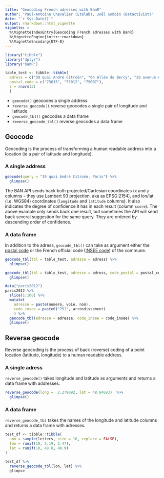 ```yaml
---
title: "Geocoding French adresses with BanR"
author: "Paul-Antoine Chevalier (Etalab), Joël Gombin (Datactivist)"
date: "`r Sys.Date()`"
output: rmarkdown::html_vignette
vignette: >
  %\VignetteIndexEntry{Geocoding French adresses with BanR}
  %\VignetteEngine{knitr::rmarkdown}
  %\VignetteEncoding{UTF-8}
---
```


```r
library("tibble")
library("dplyr")
library("banR")

table_test <- tibble::tibble(
  adress = c("39 quai André Citroën", "64 Allée de Bercy", "20 avenue de Ségur"),
  postal_code = c("75015", "75012", "75007"),
  z = rnorm(3)
  )
```



- `geocode()` geocodes a single address
- `reverse_geocode()` reverse geocodes a single pair of longitude and latitude
- `geocode_tbl()` geocodes a data frame
- `reverse_geocode_tbl()` reverse geocodes a data frame

## Geocode

Geocoding is the process of transforming a human readable address into a location (ie a pair of latitude and longitude).

### A single address

```r
geocode(query = "39 quai André Citroën, Paris") %>%
  glimpse()
```

The BAN API sends back both projected/Cartesian coordinates (`x` and `y` columns - they use Lambert 93 projection, aka as EPSG:2154), and lon/lat (i.e. WGS84) coordinates (`longitude` and `latitude` columns). It also indicates the degree of confidence it has in each result (column `score`). The above example only sends back one result, but sometimes the API will send back several suggestion for the same query. They are ordered by descending order of confidence. 

### A data frame

In addition to the adress, `geocode_tbl()` can take as argument either the [postal code](https://en.wikipedia.org/wiki/Postal_codes_in_France) or the French official code ([INSEE code](https://en.wikipedia.org/wiki/INSEE_code)) of the commune. 

```r
geocode_tbl(tbl = table_test, adresse = adress) %>%
  glimpse()
```

```r
geocode_tbl(tbl = table_test, adresse = adress, code_postal = postal_code) %>%
  glimpse()
```

```r
data("paris2012")
paris2012 %>%
  slice(1:100) %>%
  mutate(
    adresse = paste(numero, voie, nom),
    code_insee = paste0("751", arrondissement)
    ) %>%
  geocode_tbl(adresse = adresse, code_insee = code_insee) %>%
  glimpse()
```

## Reverse geocode

Reverse geocoding is the process of back (reverse) coding of a point location (latitude, longitude) to a human readable address.

### A single adress

`reverse_geocode()` takes longitude and latitude as arguments and returns a data frame with addresses.

```r
reverse_geocode(long =  2.279092, lat = 48.84683)  %>%
  glimpse()
```

### A data frame

`reverse_geocode_tbl` takes the names of the longitude and latitude columns and returns a data frame with adresses.

```r
test_df <- tibble::tibble(
  nom = sample(letters, size = 10, replace = FALSE),
  lon = runif(10, 2.19, 2.47),
  lat = runif(10, 48.8, 48.9)
)

test_df %>% 
  reverse_geocode_tbl(lon, lat) %>% 
  glimpse

```